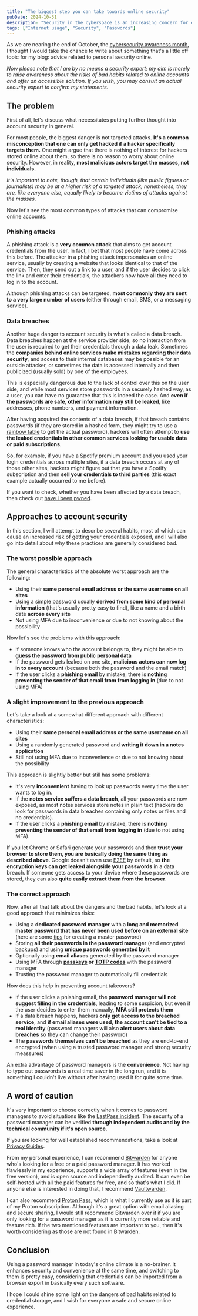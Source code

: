 ```yaml
---
title: "The biggest step you can take towards online security"
pubDate: 2024-10-31
description: "Security in the cyberspace is an increasing concern for everyone. Learn about the simplest step you can take today to increase your security: using a password manager."
tags: ["Internet usage", "Security", "Passwords"]
---
```


As we are nearing the end of October, the [cybersecurity awareness month](https://www.cisa.gov/cybersecurity-awareness-month), I thought I would take the chance to write about something 
that's a little off topic for my blog: advice related to personal security online. 

*Now please note that I am by no means a security expert; my aim is merely to raise awareness about the risks of bad habits 
related to online accounts and offer an accessible solution. If you wish, you may consult an actual security expert to confirm my statements.*

## The problem

First of all, let's discuss what necessitates putting further thought into account security in general.

For most people, the biggest danger is not targeted attacks. **It's a common misconception that one can only get hacked if a hacker specifically targets them.** One might argue that there is nothing of interest for hackers stored online about them, so there is no reason to worry about online security. However, in reality, **most malicious actors target the masses, not individuals.** 

*It's important to note, though, that certain individuals (like public figures or journalists) may be at a higher risk of a targeted attack; nonetheless, they are, like everyone else, equally likely to become victims of attacks against the masses.*

Now let's see the most common types of attacks that can compromise online accounts.

### Phishing attacks

A phishing attack is a **very common attack** that aims to get account credentials from the user. In fact, I bet that most people have come across this before. The attacker in a phishing attack impersonates an online service, usually by creating a website that looks identical to that of the service. Then, they send out a link to a user, and if the user decides to click the link and enter their credentials, the attackers now have all they need to log in to the account.

Although phishing attacks can be targeted, **most commonly they are sent to a very large number of users** (either through email, SMS, or a messaging service).

### Data breaches

Another huge danger to account security is what's called a data breach. Data breaches happen at the service provider side, so no interaction from the user is required to get their credentials through a data leak. Sometimes the **companies behind online services make mistakes regarding their data security**, and access to their internal databases may be possible for an outside attacker, or sometimes the data is accessed internally and then publicized (usually sold) by one of the employees.

This is especially dangerous due to the lack of control over this on the user side, and while most services store passwords in a securely hashed way, as a user, you can have no guarantee that this is indeed the case. And **even if the passwords are safe, other information may still be leaked**, like addresses, phone numbers, and payment information.

After having acquired the contents of a data breach, if that breach contains passwords (if they are stored in a hashed form, they might try to use a [rainbow table](https://en.wikipedia.org/wiki/Rainbow_table) to get the actual password), hackers will often attempt to **use the leaked credentials in other common services looking for usable data or paid subscriptions**.

So, for example, if you have a Spotify premium account and you used your login credentials across multiple sites, if a data breach occurs at any of those other sites, hackers might figure out that you have a Spotify subscription and then **sell your credentials to third parties** (this exact example actually occurred to me before).

If you want to check, whether you have been affected by a data breach, then check out [have i been pwned](https://haveibeenpwned.com/).

## Approaches to account security

In this section, I will attempt to describe several habits, most of which can cause an increased risk of getting your credentials exposed, and I will also go into detail about why these practices are generally considered bad.

### The worst possible approach

The general characteristics of the absolute worst approach are the following:
- Using their **same personal email address or the same username on all sites**
- Using a simple password usually **derived from some kind of personal information** (that's usually pretty easy to find), like a name and a birth date **across every site**
- Not using MFA due to inconvenience or due to not knowing about the possibility

Now let's see the problems with this approach:
- If someone knows who the account belongs to, they might be able to **guess the password from public personal data**
- If the password gets leaked on one site, **malicious actors can now log in to every account** (because both the password and the email match)
- If the user clicks a **phishing email** by mistake, there is **nothing preventing the sender of that email from from logging in** (due to not using MFA)

### A slight improvement to the previous approach

Let's take a look at a somewhat different approach with different characteristics:
- Using their **same personal email address or the same username on all sites**
- Using a randomly generated password and **writing it down in a notes application**
- Still not using MFA due to inconvenience or due to not knowing about the possibility

This approach is slightly better but still has some problems:
- It's very **inconvenient** having to look up passwords every time the user wants to log in.
- If the **notes service suffers a data breach**, all your passwords are now exposed, as most notes services store notes in plain text (hackers do look for passwords in data breaches containing only notes or files and no credentials).
- If the user clicks a **phishing email** by mistake, there is **nothing preventing the sender of that email from logging in** (due to not using MFA).

If you let Chrome or Safari generate your passwords and then **trust your browser to store them, you are basically doing the same thing as described above**. Google doesn't even use [E2EE](https://en.wikipedia.org/wiki/End-to-end_encryption) by default, so **the encryption keys can get leaked alongside your passwords** in a data breach. If someone gets access to your device where these passwords are stored, they can also **quite easily extract them from the browser**.

### The correct approach

Now, after all that talk about the dangers and the bad habits, let's look at a good approach that minimizes risks:
- Using a **dedicated password manager** with a **long and memorized master password that has never been used before on an external site** (here are some [tips](https://www.keepersecurity.com/blog/2022/10/21/youre-only-as-strong-as-your-master-password/) for creating a master password)
- Storing **all their passwords in the password manager** (and encrypted backups) and using **unique passwords generated by it**
- Optionally using **email aliases** generated by the password manager
- Using MFA through **[passkeys](https://www.passkeys.com/) or [TOTP codes](https://en.wikipedia.org/wiki/Time-based_one-time_password)** with the password manager
- Trusting the password manager to automatically fill credentials

How does this help in preventing account takeovers?
- If the user clicks a phishing email, **the password manager will not suggest filling in the credentials**, leading to some suspicion, but even if the user decides to enter them manually, **MFA still protects them**
- If a data breach happens, hackers **only get access to the breached service**, and **if email aliases were used, the account can't be tied to a real identity** (password managers will also **alert users about data breaches** so they can change their password)
- The **passwords themselves can't be breached** as they are end-to-end encrypted (when using a trusted password manager and strong security meassures)

An extra advantage of password managers is the **convenience**. Not having to type out passwords is a real time saver in the long run, and it is something I couldn't live without after having used it for quite some time.

## A word of caution

It's very important to choose correctly when it comes to password managers to avoid situations like the [LastPass incident](https://www.cybersecuritydive.com/news/lastpass-cyberattack-timeline/643958/). The security of a password manager can be verified **through independent audits and by the technical community if it's open source**.

If you are looking for well established recommendations, take a look at [Privacy Guides](https://www.privacyguides.org/en/passwords/).

From my personal experience, I can recommend [Bitwarden](https://bitwarden.com/) for anyone who's looking for a free or a paid password manager. It has worked flawlessly in my experience, supports a wide array of features (even in the free version), and is open source and independently audited. It can even be self-hosted with all the paid features for free, and so that's what I did. If anyone else is interested in doing that, I recommend [Vaultwarden](https://github.com/dani-garcia/vaultwarden).

I can also recommend [Proton Pass](https://proton.me/pass), which is what I currently use as it is part of my Proton subscription. Although it's a great option with email aliasing and secure sharing, I would still recommend Bitwarden over it if you are only looking for a password manager as it is currently more reliable and feature rich. If the two mentioned features are important to you, then it's worth considering as those are not found in Bitwarden.

## Conclusion

Using a password manager in today's online climate is a no-brainer. It enhances security and convenience at the same time, and switching to them is pretty easy, considering that credentials can be imported from a browser export in basically every such software.

I hope I could shine some light on the dangers of bad habits related to credential storage, and I wish for everyone a safe and secure online experience.
